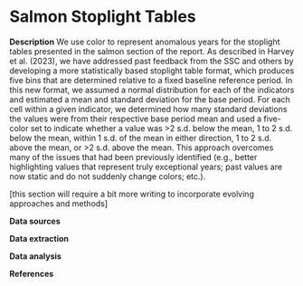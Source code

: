 # Salmon Stoplight Tables

**Description** We use color to represent anomalous years for the stoplight tables presented in the salmon section of the report. As described in Harvey et al. (2023), we have addressed past feedback from the SSC and others by developing a more statistically based stoplight table format, which produces five bins that are determined relative to a fixed baseline reference period. In this new format, we assumed a normal distribution for each of the indicators and estimated a mean and standard deviation for the base period. For each cell within a given indicator, we determined how many standard deviations the values were from their respective base period mean and used a five-color set to indicate whether a value was \>2 s.d. below the mean, 1 to 2 s.d. below the mean, within 1 s.d. of the mean in either direction, 1 to 2 s.d. above the mean, or \>2 s.d. above the mean. This approach overcomes many of the issues that had been previously identified (e.g., better highlighting values that represent truly exceptional years; past values are now static and do not suddenly change colors; etc.).

\[this section will require a bit more writing to incorporate evolving approaches and methods\]

**Data sources**

**Data extraction**

**Data analysis**

**References**
